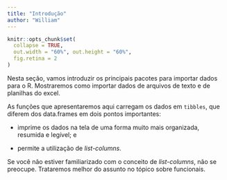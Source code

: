 ```yaml
---
title: "Introdução"
author: "William"
---
```


```r
knitr::opts_chunk$set(
  collapse = TRUE, 
  out.width = "60%", out.height = "60%",
  fig.retina = 2
)
```

Nesta seção, vamos introduzir os principais pacotes para importar dados para o R. Mostraremos como importar dados de arquivos de texto e de planilhas do excel.

<!-- , de extensões de outros programas estatísticos (SAS e SPSS, por exemplo), e como interagir com o SQL. -->

As funções que apresentaremos aqui carregam os dados em `tibbles`, que diferem dos data.frames em dois pontos importantes:

- imprime os dados na tela de uma forma muito mais organizada, resumida e legível; e

- permite a utilização de *list-columns*.

Se você não estiver familiarizado com o conceito de *list-columns*, não se preocupe. Trataremos melhor do assunto no tópico sobre funcionais.





